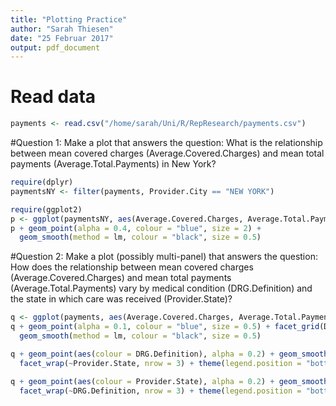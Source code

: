 ```yaml
---
title: "Plotting Practice"
author: "Sarah Thiesen"
date: "25 Februar 2017"
output: pdf_document
---
```


# Read data
```r
payments <- read.csv("/home/sarah/Uni/R/RepResearch/payments.csv")
```

#Question 1:
Make a plot that answers the question: What is the relationship between mean covered charges (Average.Covered.Charges) and mean total payments (Average.Total.Payments) in New York?

```r
require(dplyr)
paymentsNY <- filter(payments, Provider.City == "NEW YORK")

require(ggplot2)
p <- ggplot(paymentsNY, aes(Average.Covered.Charges, Average.Total.Payments))
p + geom_point(alpha = 0.4, colour = "blue", size = 2) + 
  geom_smooth(method = lm, colour = "black", size = 0.5)
```

#Question 2:
Make a plot (possibly multi-panel) that answers the question: How does the relationship between mean covered charges (Average.Covered.Charges) and mean total payments (Average.Total.Payments) vary by medical condition (DRG.Definition) and the state in which care was received (Provider.State)?

```r
q <- ggplot(payments, aes(Average.Covered.Charges, Average.Total.Payments))
q + geom_point(alpha = 0.1, colour = "blue", size = 0.5) + facet_grid(DRG.Definition ~ Provider.State) +
  geom_smooth(method = lm, colour = "black", size = 0.5)
```
\newpage
```r
q + geom_point(aes(colour = DRG.Definition), alpha = 0.2) + geom_smooth(aes(colour = DRG.Definition), method = lm, size = 0.5) + 
  facet_wrap(~Provider.State, nrow = 3) + theme(legend.position = "bottom")
```
\newpage
```r
q + geom_point(aes(colour = Provider.State), alpha = 0.2) + geom_smooth(aes(colour = Provider.State), method = lm, size = 0.5) + 
  facet_wrap(~DRG.Definition, nrow = 3) + theme(legend.position = "bottom")
```